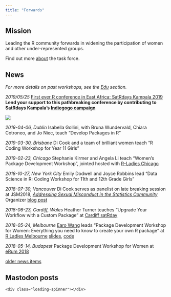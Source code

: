 ```yaml
---
title: "Forwards"
---
```


## Mission

Leading the R community forwards in widening the participation of women and other under-represented groups.

Find out more [about]() the task force.

<!-- responsive two column layout 
- one column switching to two columns on large screens and above  -->

:::: {.grid}

::: {.g-col-12 .g-col-lg-6}

## News

*For more details on past workshops, see the [Edu](edu) section.*

*2019/05/25* [First ever R conference in East Africa: SatRdays Kampala 2019](https://kampala2019.satrdays.org/) **Lend your support to this pathbreaking conference by contributing to SatRdays Kampala's [Indiegogo campaign](https://www.indiegogo.com/projects/satrdays-kampala-2019-fundraiser#/)**

![](images/AfricaR.png){fig-alt="AfricaR logo"}

*2019-04-06, Dublin* Isabella Gollini, with Bruna Wundervald, Chiara Cotroneo, and Jo Niec, teach "Develop Packages in R"

*2019-03-30, Brisbane* Di Cook and a team of brilliant women teach "R Coding Workshop for Year 11 Girls"
 
*2019-02-23, Chicago* Stephanie Kirmer and Angela Li teach "Women's Package Development Workshop", jointed hosted with [R-Ladies Chicago](https://rladieschicago.org)

*2018-10-27, New York City* Emily Dodwell and Joyce Robbins lead "Data Science in R: Coding Workshop for 11th and 12th Grade Girls"

*2018-07-30, Vancouver* Di Cook serves as panelist on late breaking session at JSM2018, [*Addressing Sexual Misconduct in the Statistics Community*](http://ww2.amstat.org/meetings/jsm/2018/onlineprogram/AbstractDetails.cfm?abstractid=329833) Organizer [blog post](http://statisticalrecipes.blogspot.com/2018/06/addressing-sexual-misconduct-in.html) 

*2018-06-23, Cardiff, Wales* Heather Turner teaches "Upgrade Your Workflow with a Custom Package" at [Cardiff satRday](https://cardiff2018.satrdays.org/)

*2018-05-24, Melbourne* [Earo Wang](https://earo.me) leads "Package Development Workshop for Women: Everything you need to know to create your own R package" at [R Ladies Melbourne](https://www.meetup.com/en-AU/R-Ladies-Melbourne/events/250196006/) [slides]( http://slides.earo.me/rladies-pkg/#1), [code](https://github.com/earowang/rladies-pkg)

*2018-05-14, Budapest* Package Development Workshop for Women at [eRum 2018](https://2018.erum.io/#talk-2-307)


[older news items](oldnews)

:::

::: {.g-col-12 .g-col-lg-6}

## Mastodon posts

<!-- 
Mastodon widget from https://gitlab.com/idotj/mastodon-embed-feed-timeline
 - options, e.g. number of toots, set in mastodon-timeline.js
 - height of mt-container set in mastodon-timeline.css 
 (if max toots greater than height, will add scroll bar)
 -->
<link rel="stylesheet" href="mastodon-timeline.css" />
<script src="mastodon-timeline.js"></script>

<div class="mt-container">
  <div id="mt-body" class="mt-body" role="feed">
    <div class="loading-spinner"></div>
  </div>
</div>

:::

:::
